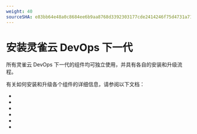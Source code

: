```yaml
---
weight: 40
sourceSHA: e83bb64e48a0c8684ee6b9aa8768d3392303177cde2414246f75d4731a71354f
---
```


# 安装灵雀云 DevOps 下一代

所有灵雀云 DevOps 下一代的组件均可独立使用，并具有各自的安装和升级流程。

有关如何安装和升级各个组件的详细信息，请参阅以下文档：

- <ExternalSiteLink name="alauda-devops-pipelines" href="/install" children="安装 Alauda DevOps Pipelines" />
- <ExternalSiteLink name="alauda-devops-connectors" href="/install" children="安装 Alauda DevOps Connectors" />
- <ExternalSiteLink name="alauda-build-of-gitlab" href="/install" children="安装 Alauda Build of Gitlab" />
- <ExternalSiteLink name="alauda-build-of-harbor" href="/install" children="安装 Alauda Build of Harbor" />
- <ExternalSiteLink name="alauda-build-of-sonarqube" href="/install" children="安装 Alauda Build of SonarQube" />
- <ExternalSiteLink name="alauda-build-of-nexus" href="/install" children="安装 Alauda Build of Nexus" />
